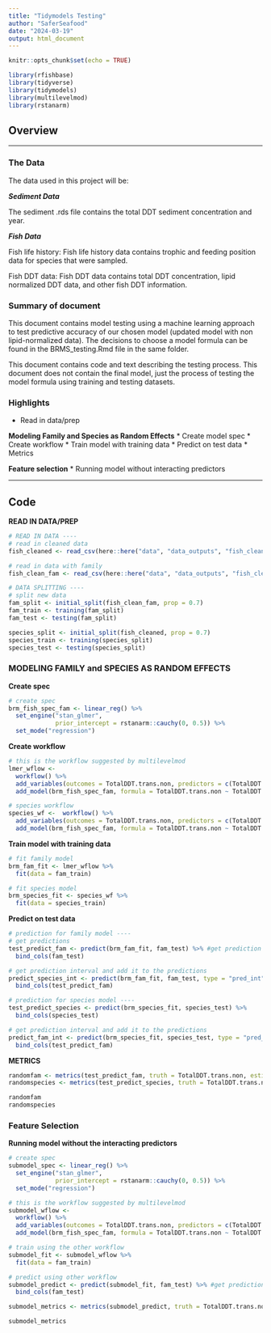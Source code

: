 ```yaml
---
title: "Tidymodels Testing"
author: "SaferSeafood"
date: "2024-03-19"
output: html_document
---
```


```r
knitr::opts_chunk$set(echo = TRUE)

library(rfishbase)
library(tidyverse)
library(tidymodels)
library(multilevelmod)
library(rstanarm)
```

## Overview

---

### The Data

The data used in this project will be:

***Sediment Data***

The sediment .rds file contains the total DDT sediment concentration and year. 

***Fish Data***

Fish life history:
Fish life history data contains trophic and feeding position data for species that were sampled. 

Fish DDT data:
Fish DDT data contains total DDT concentration, lipid normalized DDT data, and other fish DDT information.

### Summary of document

This document contains model testing using a machine learning approach to test predictive accuracy of our chosen model (updated model with non lipid-normalized data). The decisions to choose a model formula can be found in the BRMS_testing.Rmd file in the same folder.

This document contains code and text describing the testing process. This document does not contain the final model, just the process of testing the model formula using training and testing datasets.

### Highlights

* Read in data/prep

**Modeling Family and Species as Random Effects**
* Create model spec
* Create workflow
* Train model with training data 
* Predict on test data
* Metrics

**Feature selection**
* Running model without interacting predictors

---

## Code

**READ IN DATA/PREP**

```r
# READ IN DATA ----
# read in cleaned data
fish_cleaned <- read_csv(here::here("data", "data_outputs", "fish_clean.csv"))

# read in data with family 
fish_clean_fam <- read_csv(here::here("data", "data_outputs", "fish_clean_fam.csv"))

# DATA SPLITTING ---- 
# split new data
fam_split <- initial_split(fish_clean_fam, prop = 0.7)
fam_train <- training(fam_split)
fam_test <- testing(fam_split)

species_split <- initial_split(fish_cleaned, prop = 0.7)
species_train <- training(species_split)
species_test <- testing(species_split)
```

### MODELING FAMILY and SPECIES AS RANDOM EFFECTS

**Create spec**

```r
# create spec
brm_fish_spec_fam <- linear_reg() %>% 
  set_engine("stan_glmer", 
             prior_intercept = rstanarm::cauchy(0, 0.5)) %>%
  set_mode("regression")
```

**Create workflow**

```r
# this is the workflow suggested by multilevelmod 
lmer_wflow <- 
  workflow() %>% 
  add_variables(outcomes = TotalDDT.trans.non, predictors = c(TotalDDT.sed.trans, trophic_category, TotalDDT.sed.trans, feeding_position, Year, Family)) %>% 
  add_model(brm_fish_spec_fam, formula = TotalDDT.trans.non ~ TotalDDT.sed.trans * trophic_category + TotalDDT.sed.trans * feeding_position + Year + (1|Family))

# species workflow
species_wf <-  workflow() %>% 
  add_variables(outcomes = TotalDDT.trans.non, predictors = c(TotalDDT.sed.trans, trophic_category, TotalDDT.sed.trans, feeding_position, Year, CompositeCommonName)) %>% 
  add_model(brm_fish_spec_fam, formula = TotalDDT.trans.non ~ TotalDDT.sed.trans * trophic_category + TotalDDT.sed.trans * feeding_position + Year + (1|CompositeCommonName))
```

**Train model with training data**

```r
# fit family model
brm_fam_fit <- lmer_wflow %>% 
  fit(data = fam_train) 

# fit species model
brm_species_fit <- species_wf %>% 
  fit(data = species_train)
```

**Predict on test data**

```r
# prediction for family model ----
# get predictions
test_predict_fam <- predict(brm_fam_fit, fam_test) %>% #get prediction probabilities for test data
  bind_cols(fam_test)

# get prediction interval and add it to the predictions
predict_species_int <- predict(brm_fam_fit, fam_test, type = "pred_int") %>% 
  bind_cols(test_predict_fam)

# prediction for species model ----
test_predict_species <- predict(brm_species_fit, species_test) %>% 
  bind_cols(species_test)

# get prediction interval and add it to the predictions
predict_fam_int <- predict(brm_species_fit, species_test, type = "pred_int") %>% 
  bind_cols(test_predict_fam)
```

**METRICS**

```r
randomfam <- metrics(test_predict_fam, truth = TotalDDT.trans.non, estimate = .pred)
randomspecies <- metrics(test_predict_species, truth = TotalDDT.trans.non, estimate = .pred)

randomfam
randomspecies
```

### Feature Selection

**Running model without the interacting predictors**

```r
# create spec
submodel_spec <- linear_reg() %>% 
  set_engine("stan_glmer", 
             prior_intercept = rstanarm::cauchy(0, 0.5)) %>%
  set_mode("regression")

# this is the workflow suggested by multilevelmod 
submodel_wflow <- 
  workflow() %>% 
  add_variables(outcomes = TotalDDT.trans.non, predictors = c(TotalDDT.sed.trans, trophic_category, TotalDDT.sed.trans, feeding_position, Year, Family)) %>% 
  add_model(brm_fish_spec_fam, formula = TotalDDT.trans.non ~ TotalDDT.sed.trans + trophic_category + feeding_position + Year + (1|Family))

# train using the other workflow
submodel_fit <- submodel_wflow %>% 
  fit(data = fam_train) 

# predict using other workflow
submodel_predict <- predict(submodel_fit, fam_test) %>% #get prediction probabilities for test data
  bind_cols(fam_test)

submodel_metrics <- metrics(submodel_predict, truth = TotalDDT.trans.non, estimate = .pred)

submodel_metrics
```

